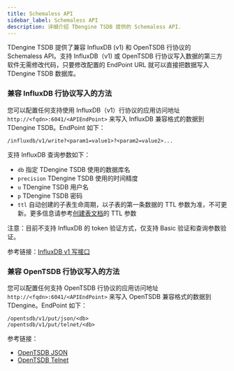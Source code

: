 ```yaml
---
title: Schemaless API
sidebar_label: Schemaless API
description: 详细介绍 TDengine TSDB 提供的 Schemaless API.
---
```


TDengine TSDB 提供了兼容 InfluxDB (v1) 和 OpenTSDB 行协议的 Schemaless API。支持 InfluxDB（v1) 或 OpenTSDB 行协议写入数据的第三方软件无需修改代码，只要修改配置的 EndPoint URL 就可以直接把数据写入 TDengine TSDB 数据库。

### 兼容 InfluxDB 行协议写入的方法

您可以配置任何支持使用 InfluxDB（v1）行协议的应用访问地址 `http://<fqdn>:6041/<APIEndPoint>` 来写入 InfluxDB 兼容格式的数据到 TDengine TSDB。EndPoint 如下：
```text
/influxdb/v1/write?<param1=value1>?<param2=value2>...
```

支持 InfluxDB 查询参数如下：

- `db` 指定 TDengine TSDB 使用的数据库名
- `precision` TDengine TSDB 使用的时间精度
- `u` TDengine TSDB 用户名
- `p` TDengine TSDB 密码
- `ttl` 自动创建的子表生命周期，以子表的第一条数据的 TTL 参数为准，不可更新。更多信息请参考[创建表文档](/../../taos-sql/table/#创建表)的 TTL 参数

注意：目前不支持 InfluxDB 的 token 验证方式，仅支持 Basic 验证和查询参数验证。

参考链接：[InfluxDB v1 写接口](https://docs.influxdata.com/influxdb/v2.0/reference/api/influxdb-1x/write/)

### 兼容 OpenTSDB 行协议写入的方法

您可以配置任何支持 OpenTSDB 行协议的应用访问地址 `http://<fqdn>:6041/<APIEndPoint>` 来写入 OpenTSDB 兼容格式的数据到 TDengine。EndPoint 如下：

```text
/opentsdb/v1/put/json/<db>
/opentsdb/v1/put/telnet/<db>
```

参考链接：
  - [OpenTSDB JSON](http://opentsdb.net/docs/build/html/api_http/put.html)
  - [OpenTSDB Telnet](http://opentsdb.net/docs/build/html/api_telnet/put.html)
